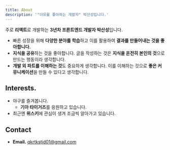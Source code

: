 ```yaml
---
title: About
description: '"이유를 좋아하는 개발자" 박산성입니다.'
---
```


주로 **리액트**로 개발하는 **3년차 프론트엔드 개발자 박산성**입니다.

- 빠른 성장을 위해 **다양한 분야를 학습**하고 이를 활용하여 **결과를 만들어내는 것을 좋아합니다.**
- **지식을 공유**하는 것을 좋아합니다. 글을 작성하는 것은 **지식을 온전히 본인의 것**으로 만드는 행동이라 생각합니다.
- **개발 외 파트를 이해하는 것**도 중요하게 생각합니다. 이를 이해하는 것으로 **좋은 커뮤니케이션**을 만들 수 있다고 생각합니다.

## Interests.

- 야구를 즐겨봅니다.
  - **기아 타이거즈**를 응원하고 있습니다.
- 최근엔 **위스키**에 관심이 생겨 조금씩 알아가고 있습니다.

## Contact

- **Email.** qkrtkstjd01@gmail.com
